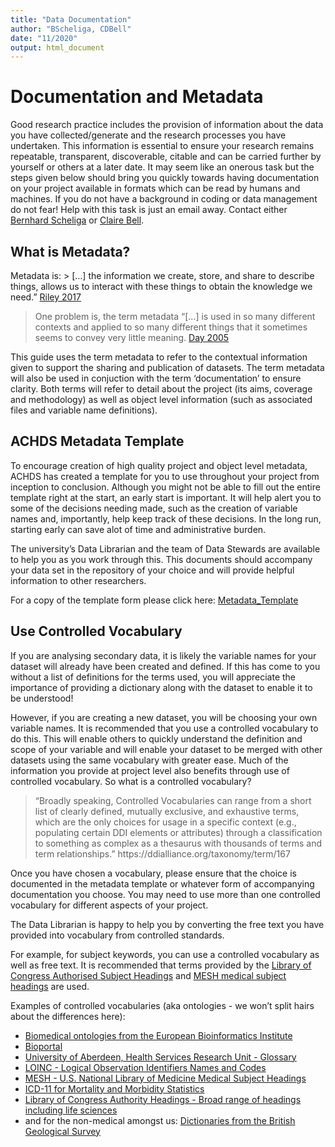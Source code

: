 ```yaml
---
title: "Data Documentation"
author: "BScheliga, CDBell"
date: "11/2020"
output: html_document
---
```


# Documentation and Metadata {#metadata}

Good research practice includes the provision of information about the data you have collected/generate and the research processes you have undertaken. This information is essential to ensure your research remains repeatable, transparent, discoverable, citable and can be carried further by yourself or others at a later date.  It may seem like an onerous task but the steps given below should bring you quickly towards having documentation on your project available in formats which can be read by humans and machines.  If you do not have a background in coding or data management do not fear! Help with this task is just an email away.  Contact either [Bernhard Scheliga](b.scheliga@abdn.ac.uk) or [Claire Bell](claire.bell@abdn.ac.uk).

## What is Metadata?

Metadata is: 
> [...] the information we create, store, and share to describe things, allows us to interact with these things to obtain the knowledge we need." [Riley 2017](https://groups.niso.org/apps/group_public/download.php/17446/Understanding%20Metadata.pdf)

> One problem is, the term metadata "[...] is used in so many different contexts and applied to so many different things that it sometimes seems to convey very little meaning.
[Day 2005](https://www.dcc.ac.uk/sites/default/files/documents/resource/curation-manual/chapters/metadata/metadata.pdf) 

This guide uses the term metadata to refer to the contextual information given to support the sharing and publication of datasets. The term metadata will also be used in conjuction with the term 'documentation' to ensure clarity. Both terms will refer to detail about the project (its aims, coverage and methodology) as well as object level information (such as associated files and variable name definitions). 

## ACHDS Metadata Template
To encourage creation of high quality project and object level metadata, ACHDS has created a template for you to use throughout your project from inception to conclusion.  Although you might not be able to fill out the entire template right at the start, an early start is important.  It will help alert you to some of the decisions needing made, such as the creation of variable names and, importantly, help keep track of these decisions.  In the long run, starting early can save alot of time and administrative burden.

The university's Data Librarian and the team of Data Stewards are available to help you as you work through this.  This documents should accompany your data set in the repository of your choice and will provide helpful information to other researchers.

For a copy of the template form please click here:  [Metadata_Template](MetadataTemplate_V3_Blank.xlsx)

## Use Controlled Vocabulary

If you are analysing secondary data, it is likely the variable names for your dataset will already have been created and defined.  If this has come to you without a list of definitions for the terms used, you will appreciate the importance of providing a dictionary along with the dataset to enable it to be understood!

However, if you are creating a new dataset, you will be choosing your own variable names.  It is recommended that you use a controlled vocabulary to do this.  This will enable others to quickly understand the definition and scope of your variable and will enable your dataset to be merged with other datasets using the same vocabulary with greater ease. Much of the information you provide at project level also benefits through use of controlled vocabulary.  So what is a controlled vocabulary?

>"Broadly speaking, Controlled Vocabularies can range from a short list of clearly defined, mutually exclusive, and exhaustive terms, which are the only choices for usage in a specific context (e.g., populating certain DDI elements or attributes) through a classification to something as complex as a thesaurus with thousands of terms and term relationships." https://ddialliance.org/taxonomy/term/167

Once you have chosen a vocabulary, please ensure that the choice is documented in the metadata template or whatever form of accompanying documentation you choose.  You may need to use more than one controlled vocabulary for different aspects of your project.

The Data Librarian is happy to help you by converting the free text you have provided into vocabulary from controlled standards.
 
For example, for subject keywords, you can use a controlled vocabulary as well as free text.  It is recommended that terms provided by the [Library of Congress Authorised Subject Headings](https://authorities.loc.gov/cgi-bin/Pwebrecon.cgi?DB=local&PAGE=First) and [MESH medical subject headings](https://meshb.nlm.nih.gov/search) are used.

Examples of controlled vocabularies (aka ontologies - we won't split hairs about the differences here):

* [Biomedical ontologies from the European Bioinformatics Institute](https://www.ebi.ac.uk/ols/index)
* [Bioportal](https://bioportal.bioontology.org/search?q=ICD&ontologies=&include_properties=false&include_views=false&includeObsolete=false&require_definition=false&exact_match=false&categories=)
* [University of Aberdeen, Health Services Research Unit - Glossary](https://www.abdn.ac.uk/hsru/what-we-do/qa/glossary-141.php)
* [LOINC - Logical Observation Identifiers Names and Codes](https://www.mayocliniclabs.com/test-catalog/appendix/loinc-codes.html)
* [MESH - U.S. National Library of Medicine Medical Subject Headings](https://meshb.nlm.nih.gov/search)
* [ICD-11 for Mortality and Morbidity Statistics](https://icd.who.int/browse11/l-m/en#/http%3a%2f%2fid.who.int%2ficd%2fentity%2f1435254666)
* [Library of Congress Authority Headings - Broad range of headings including life sciences](https://authorities.loc.gov/cgi-bin/Pwebrecon.cgi?DB=local&PAGE=First)
* and for the non-medical amongst us:  [Dictionaries from the British Geological Survey](https://www.bgs.ac.uk/information-hub/dictionaries/) 

